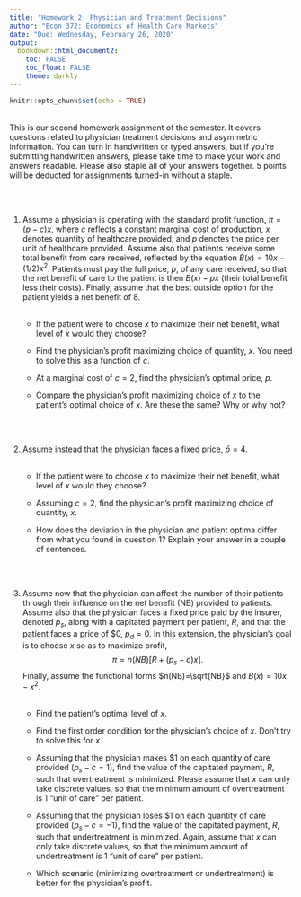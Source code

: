 ```yaml
---
title: "Homework 2: Physician and Treatment Decisions"
author: "Econ 372: Economics of Health Care Markets"
date: "Due: Wednesday, February 26, 2020"
output: 
  bookdown::html_document2:
    toc: FALSE
    toc_float: FALSE
    theme: darkly
---
```


```r
knitr::opts_chunk$set(echo = TRUE)

```

<br>
This is our second homework assignment of the semester. It covers questions related to physician treatment decisions and asymmetric information. You can turn in handwritten or typed answers, but if you're submitting handwritten answers, please take time to make your work and answers readable. Please also staple all of your answers together. 5 points will be deducted for assignments turned-in without a staple.

<br>
<br>

1. Assume a physician is operating with the standard profit function, $\pi = (p-c)x$, where $c$ reflects a constant marginal cost of production, $x$ denotes quantity of healthcare provided, and $p$ denotes the price per unit of healthcare provided. Assume also that patients receive some total benefit from care received, reflected by the equation $B(x)=10x - (1/2)x^{2}$. Patients must pay the full price, $p$, of any care received, so that the net benefit of care to the patient is then $B(x)-px$ (their total benefit less their costs). Finally, assume that the best outside option for the patient yields a net benefit of 8.<br><br>
    + If the patient were to choose $x$ to maximize their net benefit, what level of $x$ would they choose?<br>
    
    + Find the physician's profit maximizing choice of quantity, $x$. You need to solve this as a function of $c$.<br>
    
    + At a marginal cost of $c=2$, find the physician's optimal price, $p$.<br>
    
    + Compare the physician's profit maximizing choice of $x$ to the patient's optimal choice of $x$. Are these the same? Why or why not?<br>

<br>
<br>

2. Assume instead that the physician faces a fixed price, $\bar{p}=4$.<br><br>
    + If the patient were to choose $x$ to maximize their net benefit, what level of $x$ would they choose?<br>
    
    + Assuming $c=2$, find the physician's profit maximizing choice of quantity, $x$.<br>    
    
    + How does the deviation in the physician and patient optima differ from what you found in question 1? Explain your answer in a couple of sentences.<br>


<br>
<br>

3. Assume now that the physician can affect the number of their patients through their influence on the net benefit (NB) provided to patients. Assume also that the physician faces a fixed price paid by the insurer, denoted $p_{s}$, along with a capitated payment per patient, $R$, and that the patient faces a price of <span>&#36;</span>0, $p_{d}=0$. In this extension, the physician's goal is to choose $x$ so as to maximize profit, $$\pi = n\left(NB\right) \left[R + (p_{s}-c)x \right].$$ Finally, assume the functional forms $n(NB)=\sqrt{NB}$ and $B(x)=10x-x^{2}$.<br><br>
    + Find the patient's optimal level of $x$.<br>
    
    + Find the first order condition for the physician's choice of $x$. Don't try to solve this for $x$.<br>
    
    + Assuming that the physician makes <span>&#36;</span>1 on each quantity of care provided ($p_{s}-c=1$), find the value of the capitated payment, $R$, such that overtreatment is minimized. Please assume that $x$ can only take discrete values, so that the minimum amount of overtreatment is 1 "unit of care" per patient.<br>
    
    + Assuming that the physician loses <span>&#36;</span>1 on each quantity of care provided ($p_{s}-c=-1$), find the value of the capitated payment, $R$, such that undertreatment is minimized. Again, assume that $x$ can only take discrete values, so that the minimum amount of undertreatment is 1 "unit of care" per patient.<br>
    
    + Which scenario (minimizing overtreatment or undertreatment) is better for the physician's profit.<br>
    
